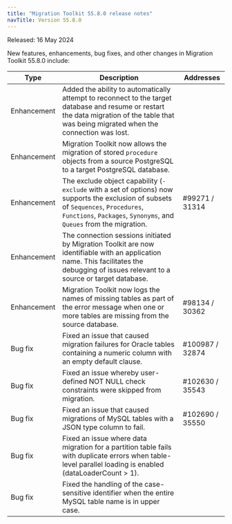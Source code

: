 ```yaml
---
title: "Migration Toolkit 55.8.0 release notes"
navTitle: Version 55.8.0
---
```


Released: 16 May 2024

New features, enhancements, bug fixes, and other changes in Migration Toolkit 55.8.0 include:

| Type         | Description                                                                                                                                                                                                | Addresses |
|--------------|------------------------------------------------------------------------------------------------------------------------------------------------------------------------------------------------------------|-----------|
| Enhancement  | Added the ability to automatically attempt to reconnect to the target database and resume or restart the data migration of the table that was being migrated when the connection was lost.                 |           |
| Enhancement  | Migration Toolkit now allows the migration of stored `procedure` objects from a source PostgreSQL to a target PostgreSQL database.                                                                         |           |
| Enhancement  | The exclude object capability (`-exclude` with a set of options) now supports the exclusion of subsets of `Sequences`, `Procedures`, `Functions`, `Packages`, `Synonyms`, and `Queues` from the migration. | #99271 / 31314 |
| Enhancement  | The connection sessions initiated by Migration Toolkit are now identifiable with an application name. This facilitates the debugging of issues relevant to a source or target database.                    |           |
| Enhancement  | Migration Toolkit now logs the names of missing tables as part of the error message when one or more tables are missing from the source database.                                                          | #98134 / 30362 |
| Bug&nbsp;fix | Fixed an issue that caused migration failures for Oracle tables containing a numeric column with an empty default clause.                                                                                  | #100987 / 32874 |
| Bug&nbsp;fix | Fixed an issue whereby user-defined NOT NULL check constraints were skipped from migration.                                                                                                                | #102630 / 35543 |
| Bug&nbsp;fix | Fixed an issue that caused migrations of MySQL tables with a JSON type column to fail.                                                                                                                     | #102690 / 35550 |
| Bug&nbsp;fix | Fixed an issue where data migration for a partition table fails with duplicate errors when table-level parallel loading is enabled (dataLoaderCount > 1).                                                  |           |
| Bug&nbsp;fix | Fixed the handling of the case-sensitive identifier when the entire MySQL table name is in upper case.                                                                                                     |           |
